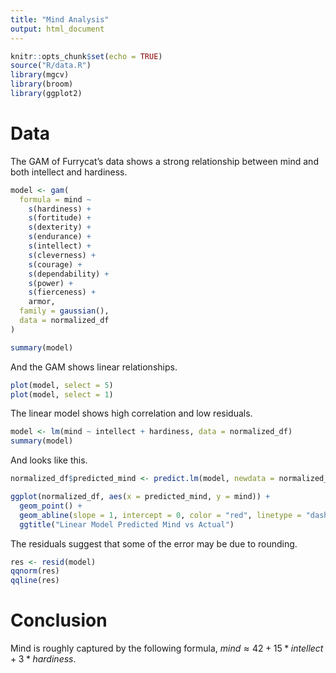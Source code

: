 ```yaml
---
title: "Mind Analysis"
output: html_document
---
```

```r
knitr::opts_chunk$set(echo = TRUE)
source("R/data.R")
library(mgcv)
library(broom)
library(ggplot2)
```

# Data

The GAM of Furrycat's data shows a strong relationship between mind and both intellect and hardiness.

```r
model <- gam(
  formula = mind ~
    s(hardiness) +
    s(fortitude) + 
    s(dexterity) + 
    s(endurance) +
    s(intellect) + 
    s(cleverness) + 
    s(courage) + 
    s(dependability) +
    s(power) +
    s(fierceness) +
    armor,
  family = gaussian(),
  data = normalized_df
)
```

```r
summary(model)
```

And the GAM shows linear relationships.

```r
plot(model, select = 5)
plot(model, select = 1)
```

The linear model shows high correlation and low residuals.


```r
model <- lm(mind ~ intellect + hardiness, data = normalized_df)
summary(model)
```

And looks like this.


```r
normalized_df$predicted_mind <- predict.lm(model, newdata = normalized_df)

ggplot(normalized_df, aes(x = predicted_mind, y = mind)) +
  geom_point() +
  geom_abline(slope = 1, intercept = 0, color = "red", linetype = "dashed") +
  ggtitle("Linear Model Predicted Mind vs Actual")

```


The residuals suggest that some of the error may be due to rounding.

```r
res <- resid(model)
qqnorm(res)
qqline(res)
```

# Conclusion

Mind is roughly captured by the following formula, $mind \approx 42 + 15 * intellect + 3 * hardiness$.
